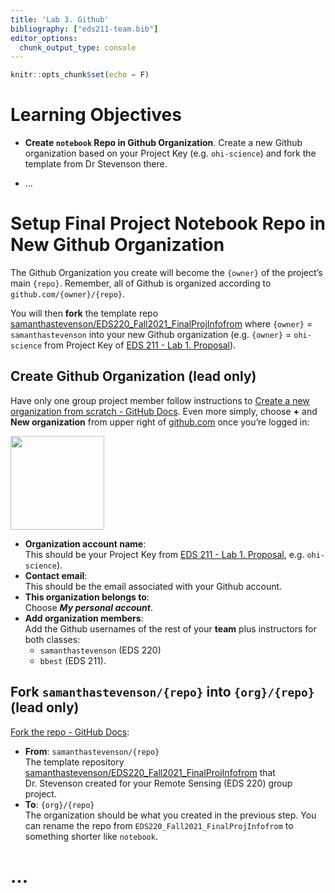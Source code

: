 ```yaml
---
title: 'Lab 3. Github'
bibliography: ["eds211-team.bib"]
editor_options: 
  chunk_output_type: console
---
```


```r
knitr::opts_chunk$set(echo = F)
```

# Learning Objectives {.unnumbered}

-   **Create `notebook` Repo in Github Organization**. Create a new Github organization based on your Project Key (e.g. `ohi-science`) and fork the template from Dr Stevenson there.

-   ...

# Setup Final Project Notebook Repo in New Github Organization

The Github Organization you create will become the `{owner}` of the project's main `{repo}`. Remember, all of Github is organized according to `github.com/{owner}/{repo}`.

You will then **fork** the template repo [samanthastevenson/EDS220_Fall2021_FinalProjInfofrom](https://github.com/samanthastevenson/EDS220_Fall2021_FinalProjInfofrom) where `{owner}` = `samanthastevenson` into your new Github organization (e.g. `{owner}` = `ohi-science` from Project Key of [EDS 211 - Lab 1. Proposal](https://bbest.github.io/eds211-team/lab1_proposal.html#create-group-project-key-and-title)).

## Create Github Organization (lead only)

Have only one group project member follow instructions to [Create a new organization from scratch - GitHub Docs](https://docs.github.com/en/organizations/collaborating-with-groups-in-organizations/creating-a-new-organization-from-scratch). Even more simply, choose **+** and **New organization** from upper right of [github.com](https://github.com) once you're logged in:

![](img/lab3_github/github_new-org.jpg){style=width:150px;}

- **Organization account name**: <br>
  This should be your Project Key from [EDS 211 - Lab 1. Proposal](https://bbest.github.io/eds211-team/lab1_proposal.html#create-group-project-key-and-title), e.g. `ohi-science`).
- **Contact email**: <br>
  This should be the email associated with your Github account.
- **This organization belongs to**: <br>
  Choose _**My personal account**_.
- **Add organization members**: <br>
  Add the Github usernames of the rest of your **team** plus instructors for both classes:
  - `samanthastevenson` (EDS 220)
  - `bbest` (EDS 211).

## Fork `samanthastevenson/{repo}` into `{org}/{repo}` (lead only)

[Fork the repo - GitHub Docs](https://docs.github.com/en/get-started/quickstart/fork-a-repo):

- **From**: `samanthastevenson/{repo}` <br>
  The template repository [samanthastevenson/EDS220_Fall2021_FinalProjInfofrom](https://github.com/samanthastevenson/EDS220_Fall2021_FinalProjInfofrom) that Dr. Stevenson created for your Remote Sensing (EDS 220) group project.
-   **To**: `{org}/{repo}` <br>
  The organization should be what you created in the previous step. You can rename the repo from `EDS220_Fall2021_FinalProjInfofrom` to something shorter like `notebook`.

# ...
